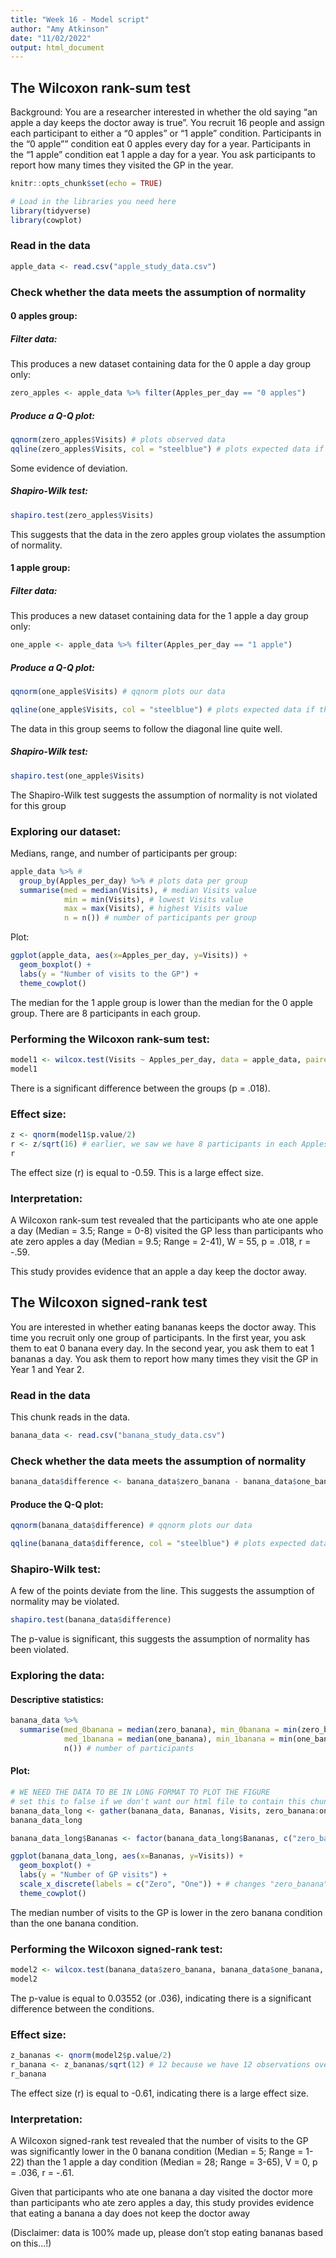 ```yaml
---
title: "Week 16 - Model script"
author: "Amy Atkinson" 
date: "11/02/2022"
output: html_document
---
```


## The Wilcoxon rank-sum test

Background: You are a researcher interested in whether the old saying "an apple a day keeps the doctor away is true". You recruit 16 people and assign each participant to either a "0 apples" or "1 apple" condition. Participants in the "0 apple"" condition eat 0 apples every day for a year. Participants in the "1 apple" condition eat 1 apple a day for a year. You ask participants to report how many times they visited the GP in the year.

```r
knitr::opts_chunk$set(echo = TRUE)

# Load in the libraries you need here
library(tidyverse) 
library(cowplot)
```

### Read in the data

```r
apple_data <- read.csv("apple_study_data.csv")
```

### Check whether the data meets the assumption of normality

#### 0 apples group:

##### Filter data:

This produces a new dataset containing data for the 0 apple a day group only:

```r
zero_apples <- apple_data %>% filter(Apples_per_day == "0 apples")  
```

##### Produce a Q-Q plot:

```r
qqnorm(zero_apples$Visits) # plots observed data
qqline(zero_apples$Visits, col = "steelblue") # plots expected data if data follows a normal distribution
```

Some evidence of deviation. 

##### Shapiro-Wilk test:


```r
shapiro.test(zero_apples$Visits)

```

This suggests that the data in the zero apples group violates the assumption of normality.

#### 1 apple group:

##### Filter data:

This produces a new dataset containing data for the 1 apple a day group only:

```r
one_apple <- apple_data %>% filter(Apples_per_day == "1 apple")

```

##### Produce a Q-Q plot:


```r
qqnorm(one_apple$Visits) # qqnorm plots our data

qqline(one_apple$Visits, col = "steelblue") # plots expected data if the data is from a normally distributed population.
```

The data in this group seems to follow the diagonal line quite well. 

##### Shapiro-Wilk test:

```r
shapiro.test(one_apple$Visits)
```

The Shapiro-Wilk test suggests the assumption of normality is not violated for this group

### Exploring our dataset:

Medians, range, and number of participants per group:

```r
apple_data %>% # 
  group_by(Apples_per_day) %>% # plots data per group
  summarise(med = median(Visits), # median Visits value 
            min = min(Visits), # lowest Visits value
            max = max(Visits), # highest Visits value
            n = n()) # number of participants per group
```

Plot:

```r
ggplot(apple_data, aes(x=Apples_per_day, y=Visits)) + 
  geom_boxplot() + 
  labs(y = "Number of visits to the GP") + 
  theme_cowplot() 
```

The median for the 1 apple group is lower than the median for the 0 apple group. There are 8 participants in each group.

### Performing the Wilcoxon rank-sum test:

```r
model1 <- wilcox.test(Visits ~ Apples_per_day, data = apple_data, paired = FALSE) 
model1
```

There is a significant difference between the groups (p = .018).

### Effect size: 

```r
z <- qnorm(model1$p.value/2)
r <- z/sqrt(16) # earlier, we saw we have 8 participants in each Apples_per_day, so 16
r

```

The effect size (r) is equal to -0.59. This is a large effect size.  


### Interpretation:

A Wilcoxon rank-sum test revealed that the participants who ate one apple a day (Median = 3.5; Range = 0-8) visited the GP less than participants who ate zero apples a day (Median = 9.5; Range = 2-41), W = 55, p = .018, r = -.59. 

This study provides evidence that an apple a day  keep the doctor away.

## The Wilcoxon signed-rank test

You are interested in whether eating bananas keeps the doctor away. This time you recruit only one group of participants. In the first year, you ask them to eat 0 banana every day. In the second year, you ask them to eat 1 bananas a day. You ask them to report how many times they visit the GP in Year 1 and Year 2. 

### Read in the data

This chunk reads in the data.

```r
banana_data <- read.csv("banana_study_data.csv") 
```

### Check whether the data meets the assumption of normality

```r
banana_data$difference <- banana_data$zero_banana - banana_data$one_banana 
```

#### Produce the Q-Q plot:

```r
qqnorm(banana_data$difference) # qqnorm plots our data

qqline(banana_data$difference, col = "steelblue") # plots expected data if the data is from a normally distributed population.
```

### Shapiro-Wilk test:

A few of the points deviate from the line. This suggests the assumption of normality may be violated.

```r
shapiro.test(banana_data$difference)

```

The p-value is significant, this suggests the assumption of normality has been violated. 

### Exploring the data:

#### Descriptive statistics:

```r
banana_data %>%
  summarise(med_0banana = median(zero_banana), min_0banana = min(zero_banana), max_0banana = max(zero_banana), # median, min and max for 0 banana timepoint,
            med_1banana = median(one_banana), min_1banana = min(one_banana), max_1banana = max(one_banana), # median, min and max for 1 banana timepoint
            n()) # number of participants
```
            
#### Plot:

```r
# WE NEED THE DATA TO BE IN LONG FORMAT TO PLOT THE FIGURE
# set this to false if we don't want our html file to contain this chunk of code
banana_data_long <- gather(banana_data, Bananas, Visits, zero_banana:one_banana)
banana_data_long 

banana_data_long$Bananas <- factor(banana_data_long$Bananas, c("zero_banana", "one_banana")) # this will mean zero bananas is presented first on the olot
```

```r
ggplot(banana_data_long, aes(x=Bananas, y=Visits)) + 
  geom_boxplot() +
  labs(y = "Number of GP visits") +
  scale_x_discrete(labels = c("Zero", "One")) + # changes "zero_banana" to "Zero" and "one_banana" to "One" - you could also recode the variable to do the same thing
  theme_cowplot()
```

The median number of visits to the GP is lower in the zero banana condition than the one banana condition.

### Performing the Wilcoxon signed-rank test:

```r
model2 <- wilcox.test(banana_data$zero_banana, banana_data$one_banana, paired = TRUE)
model2
```

The p-value is equal to 0.03552 (or .036), indicating there is a significant difference between the conditions.

### Effect size: 

```r
z_bananas <- qnorm(model2$p.value/2)
r_banana <- z_bananas/sqrt(12) # 12 because we have 12 observations overall (6 participants and 2 timepoints for each)
r_banana
```

The effect size (r) is equal to -0.61, indicating there is a large effect size.

### Interpretation:

A Wilcoxon signed-rank test revealed that the number of visits to the GP was significantly lower in the 0 banana condition (Median = 5; Range = 1-22) than the 1 apple a day condition (Median = 28; Range = 3-65), V = 0, p = .036, r = -.61. 

Given that participants who ate one banana a day visited the doctor more than participants who ate zero apples a day, this study provides evidence that eating a banana a day does not keep the doctor away 

(Disclaimer: data is 100% made up, please don't stop eating bananas based on this...!)
